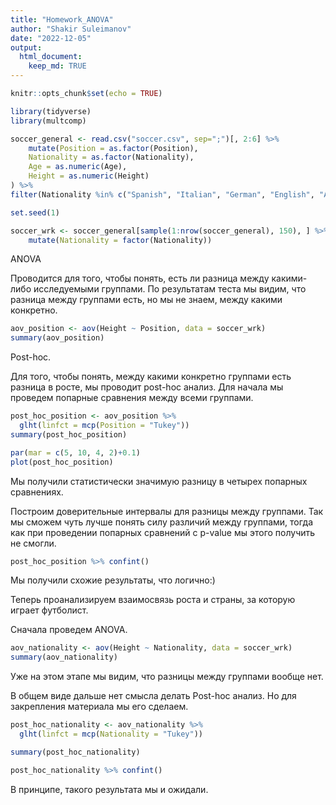 ```yaml
---
title: "Homework_ANOVA"
author: "Shakir Suleimanov"
date: "2022-12-05"
output:
  html_document:
    keep_md: TRUE
---
```


```r
knitr::opts_chunk$set(echo = TRUE)
```

```r
library(tidyverse)
library(multcomp)
```

```r
soccer_general <- read.csv("soccer.csv", sep=";")[, 2:6] %>% 
    mutate(Position = as.factor(Position), 
    Nationality = as.factor(Nationality), 
    Age = as.numeric(Age), 
    Height = as.numeric(Height)
) %>% 
filter(Nationality %in% c("Spanish", "Italian", "German", "English", "Argentinian")) 

set.seed(1) 
```

```r
soccer_wrk <- soccer_general[sample(1:nrow(soccer_general), 150), ] %>% 
    mutate(Nationality = factor(Nationality))

```


ANOVA

Проводится для того, чтобы понять, есть ли разница между какими-либо исследуемыми группами. По результатам теста мы видим, что разница между группами есть, но мы не знаем, между какими конкретно.
```r
aov_position <- aov(Height ~ Position, data = soccer_wrk)
summary(aov_position)
```

Post-hoc.

Для того, чтобы понять, между какими конкретно группами есть разница в росте, мы проводит post-hoc анализ. Для начала мы проведем попарные сравнения между всеми группами.
```r
post_hoc_position <- aov_position %>%
  glht(linfct = mcp(Position = "Tukey")) 
summary(post_hoc_position)

par(mar = c(5, 10, 4, 2)+0.1)
plot(post_hoc_position)
```

Мы получили статистически значимую разницу в четырех попарных сравнениях.

Построим доверительные интервалы для разницы между группами. Так мы сможем чуть лучше понять силу различий между группами, тогда как при проведении попарных сравнений с p-value мы этого получить не смогли. 

```r
post_hoc_position %>% confint()
```
Мы получили схожие результаты, что логично:)


Теперь проанализируем взаимосвязь роста и страны, за которую играет футболист.

Сначала проведем ANOVA.
```r
aov_nationality <- aov(Height ~ Nationality, data = soccer_wrk)
summary(aov_nationality)
```
Уже на этом этапе мы видим, что разницы между группами вообще нет. 

В общем виде дальше нет смысла делать Post-hoc анализ. Но для закрепления материала мы его сделаем.
```r
post_hoc_nationality <- aov_nationality %>%
  glht(linfct = mcp(Nationality = "Tukey")) 

summary(post_hoc_nationality)

post_hoc_nationality %>% confint()
```
В принципе, такого результата мы и ожидали. 

